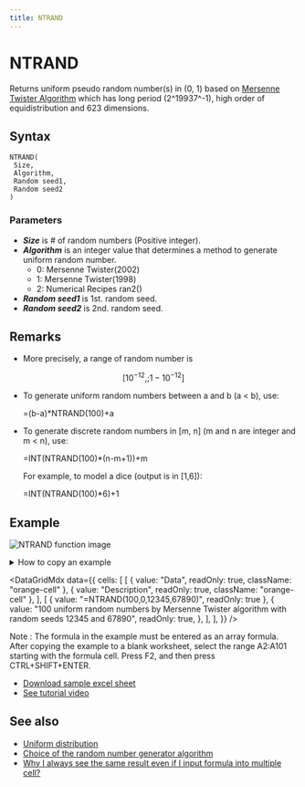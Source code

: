 ```yaml
---
title: NTRAND
---
```



# NTRAND

Returns uniform pseudo random number(s) in (0, 1) based on [Mersenne Twister Algorithm](https://www.ntrand.com/glossary/#local_Mersenne_Twister) which has long period (2^19937^-1), high order of equidistribution and 623 dimensions.

## Syntax

```excel
NTRAND(
 Size,
 Algorithm,
 Random seed1,
 Random seed2
)
```

### Parameters

- **_Size_** is # of random numbers (Positive integer).
- **_Algorithm_** is an integer value that determines a method to generate uniform random number.
  - 0: Mersenne Twister(2002)
  - 1: Mersenne Twister(1998)
  - 2: Numerical Recipes ran2()
- **_Random seed1_** is 1st. random seed.
- **_Random seed2_** is 2nd. random seed.

## Remarks

- More precisely, a range of random number is

$$
  [10^{-12},;1-10^{-12}]
$$

- To generate uniform random numbers between a and b (a < b), use:

  =(b-a)\*NTRAND(100)+a

- To generate discrete random numbers in [m, n] (m and n are integer and m < n), use:

  =INT(NTRAND(100)\*(n-m+1))+m

  For example, to model a dice (output is in [1,6]):

  =INT(NTRAND(100)\*6)+1

## Example

![NTRAND function image](../../../assets/functions/histogram/histogramUniform.jpg)

<details>
  <summary>How to copy an example</summary>

1.  Create a blank workbook or worksheet.
2.  Select the example in the Help topic.

    **Note**  Do not select the row or column headers.

    ![Selecting an example from Help](./../../../assets/functions/HowToCopy.png)

    Selecting an example from Help

3.  Press CTRL+C.
4.  In the worksheet, select cell A1, and press CTRL+V.
5.  To switch between viewing the results and viewing the formulas that return the results, press CTRL+` (grave accent), or on the **Tools** menu, point to **Formula Auditing**, and then click **Formula Auditing Mode**.

</details>

<DataGridMdx
  data={{
    cells: [
      [
        { value: "Data", readOnly: true, className: "orange-cell" },
        { value: "Description", readOnly: true, className: "orange-cell" },
      ],
      [
        { value: "=NTRAND(100,0,12345,67890)", readOnly: true },
        {
          value:
            "100 uniform random numbers by Mersenne Twister algorithm with random seeds 12345 and 67890",
          readOnly: true,
        },
      ],
    ],
  }}
/>

Note : The formula in the example must be entered as an array formula. After copying the example to a blank worksheet, select the range A2:A101 starting with the formula cell. Press F2, and then press CTRL+SHIFT+ENTER.

- [Download sample excel sheet](https://www.ntrand.com/files/NtRand1.zip)
- [See tutorial video](https://www.ntrand.com/files/SingleRandom_Demo.swf)

## See also

- [Uniform distribution](https://www.ntrand.com/uniform-distribution/)
- [Choice of the random number generator algorithm](https://www.ntrand.com/glossary/#local_Choiceoftherandomnumber)
- [Why I always see the same result even if I input formula into multiple cell?](https://www.ntrand.com/faq/#local_CtrlShiftEnter)
